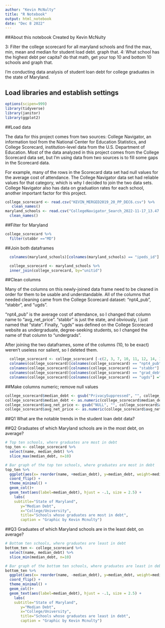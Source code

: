 ```yaml
---
author: "Kevin McNulty"
title: "R Notebook"
output: html_notebook
date: "Dec 8 2022"
---
```

##About this notebook
Created by Kevin McNulty


3: Filter the college scorecard for all maryland schools and find the max, min, mean and median for student load debt. graph that. 
4: What school has the highest debt per capita? do that math, get your top 10 and bottom 10 schools and graph that.


I'm conducting data analysis of student loan debt for college graduates in the state of Maryland. 

## Load libraries and establish settings
```r
options(scipen=999)
library(tidyverse)
library(janitor)
library(ggplot2)
```
##Load data

The data for this project comes from two sources: College Navigator, an information tool from the National Center for Education Statistics, and College Scorecard, institution-level data from the U.S. Department of Education. Most of the data analyzed in this project comes from the College Scorecard data set, but I'm using data from two sources is to fill some gaps in the Scorecard data. 

For example, many of the rows in the Scorecard data set had null values for the average cost of attendance. The College Navigator data set had reliable values for that category, which is why I decided to join the two data sets. College Navigator also has data on graduation rates for each school, another important factor for this project. 

```r
college_scorecard <- read.csv("KEVIN_MERGED2019_20_PP_DEC6.csv") %>% 
   clean_names()
maryland_schools <- read.csv("CollegeNavigator_Search_2022-11-17_13.47.02.csv") %>% 
  clean_names()
```

##Filter for Maryland 


```r
college_scorecard %>% 
  filter(stabbr =="MD")
```

##Join both dataframes 


```r
  colnames(maryland_schools)[colnames(maryland_schools) == "ipeds_id"] ="unitid"

  college_scorecard <- maryland_schools %>%
  inner_join(college_scorecard, by="unitid")
```

##Clean columns

Many of the columns on this newly-joined data frame need to be cleaned in order for them to be usable and understandable. All of the columns that needed cleaning came from the College Scorecard dataset: "npt4_pub", "stabbr", and "ugds". 

"npt4_pub" is the average cost of attendance, so I changed that column name to "avg_net_price". "stabbr" is just the state, and obviously, I just named that "state". Finally, "ugds" was defined on the College Scorecard website as undergraduate, degree-seeking students, so I changed the name of that column to "undergrads".  

After joining the two dataframes, some of the columns (10, to be exact) weren't useless nor salient, so I deleted them. 

```r
  college_scorecard <- college_scorecard [-c(2, 3, 7, 10, 11, 12, 14, 16, 17, 19)]
  colnames(college_scorecard)[colnames(college_scorecard) == "npt4_pub"] ="avg_net_price"
  colnames(college_scorecard)[colnames(college_scorecard) == "stabbr"] ="state"
  colnames(college_scorecard)[colnames(college_scorecard) == "grad_debt_mdn"] ="median_debt"
  colnames(college_scorecard)[colnames(college_scorecard) == "ugds"] ="undergrads"
```


##Make columns numeric; remove null values

```r
college_scorecard$median_debt <- gsub("PrivacySuppressed", "", college_scorecard$median_debt)
college_scorecard$median_debt <- as.numeric(college_scorecard$median_debt)
college_scorecard$avg_net_price <- gsub("NULL", "", college_scorecard$avg_net_price)
college_scorecard$avg_net_price <- as.numeric(college_scorecard$avg_net_price)
```

##Q1 What are the notable trends in the student loan debt data? 
  
##Q2 Graduates of which Maryland schools are in the most debt, on average?

```r
# Top ten schools, where graduates are most in debt
top_ten <- college_scorecard %>% 
  select(name, median_debt) %>%   
  slice_max(median_debt, n=10)
```

```r
# Bar graph of the top ten schools, where graduates are most in debt
top_ten %>%
  ggplot(aes(x= reorder(name, +median_debt), y=median_debt, weight=median_debt)) +
  coord_flip() + 
  theme_minimal() +
  geom_col()+
  geom_text(aes(label=median_debt), hjust = -.1, size = 2.5) +
    labs(
    subtitle="State of Maryland",
       y="Median Debt",
       x="College/University",
       title="Schools whose graduates are most in debt",
       caption = "Graphic by Kevin Mcnulty") 
```

##Q3 Graduates of which Maryland schools are in the least debt, on average?

```r
# Bottom ten schools, where graduates are least in debt
bottom_ten <- college_scorecard %>% 
  select(name, median_debt) %>%   
  slice_min(median_debt, n=10)
```

```r
# Bar graph of the bottom ten schools, where graduates are least in debt
bottom_ten %>%
  ggplot(aes(x= reorder(name, -median_debt), y=median_debt, weight=median_debt)) +
  coord_flip() + 
  theme_minimal() +
  geom_col()+
  geom_text(aes(label=median_debt), hjust = -.1, size = 2.5) +
    labs(
    subtitle="State of Maryland",
       y="Median Debt",
       x="College/University",
       title="Schools whose graduates are least in debt",
       caption = "Graphic by Kevin Mcnulty") 
```